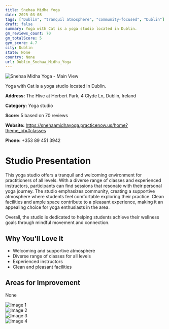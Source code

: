 ```yaml
---
title: Snehaa Midha Yoga
date: 2025-03-08
tags: ["Dublin", "tranquil atmosphere", "community-focused", "Dublin"]  
draft: false
summary: Yoga with Cat is a yoga studio located in Dublin.
gm_reviews_count: 70
gm_totalScore: 5
gym_score: 4.7
city: Dublin
state: None
country: None
url: Dublin_Snehaa_Midha_Yoga
---
```


<div className="aspect-[16/9] relative my-8">
  <img 
    src="https://lh5.googleusercontent.com/p/AF1QipMCBh6gSQDZjm7Y0UZ6HGghySvZgMUhIxjiS6yc=w1920-h1080-k-no"
    alt="Snehaa Midha Yoga - Main View"
    className="object-cover absolute inset-0 w-full h-full rounded-lg"
  />
</div>

Yoga with Cat is a yoga studio located in Dublin.

**Address:** The Hive at Herbert Park, 4 Clyde Ln, Dublin, Ireland

**Category:** Yoga studio

**Score:** 5 based on 70 reviews

**Website:** https://snehaamidhayoga.practicenow.us/home?theme_id=#classes

**Phone:** +353 89 451 3942

# Studio Presentation

This yoga studio offers a tranquil and welcoming environment for practitioners of all levels. With a diverse range of classes and experienced instructors, participants can find sessions that resonate with their personal yoga journey. The studio emphasizes community, creating a supportive atmosphere where students feel comfortable exploring their practice. Clean facilities and ample space contribute to a pleasant experience, making it an appealing choice for yoga enthusiasts in the area.

Overall, the studio is dedicated to helping students achieve their wellness goals through mindful movement and connection.

## Why You'll Love It

- Welcoming and supportive atmosphere
- Diverse range of classes for all levels
- Experienced instructors
- Clean and pleasant facilities

## Areas for Improvement

None

<div className="grid grid-cols-1 xl:grid-cols-2 gap-4 my-8">
<div className="aspect-[4/3] relative"><img src="https://lh3.googleusercontent.com/p/AF1QipNbGO8TjEYm9SoRRTgO3CV6GlOBWBLJQ5cQ0mQ0=w1920-h1080-k-no" alt="Image 1" className="object-cover absolute inset-0 w-full h-full rounded-lg" /></div>
<div className="aspect-[4/3] relative"><img src="https://lh5.googleusercontent.com/p/AF1QipNzAs99mkzlVhrR4xX4pPzzNSH0hqKPCylYA6oy=w1920-h1080-k-no" alt="Image 2" className="object-cover absolute inset-0 w-full h-full rounded-lg" /></div>
<div className="aspect-[4/3] relative"><img src="https://lh5.googleusercontent.com/p/AF1QipMzoz8rTY5vXtcR_eaamd5aICEjgjAhw7i4Oawe=w1920-h1080-k-no" alt="Image 3" className="object-cover absolute inset-0 w-full h-full rounded-lg" /></div>
<div className="aspect-[4/3] relative"><img src="https://lh5.googleusercontent.com/p/AF1QipOxmBlkMYSboMydiNg9rr2aX43Dd9t2-kpwIDa_=w1920-h1080-k-no" alt="Image 4" className="object-cover absolute inset-0 w-full h-full rounded-lg" /></div>
</div>
